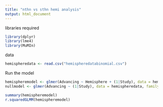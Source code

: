 ```yaml
---
title: "nthn vs sthn hemi analysis"
output: html_document
---
```


libraries required

```r
library(dplyr)
library(lme4)
library(MuMIn)
```

data 

```r
hemispheredata <- read.csv("hemispheredatabinomial.csv")

```

Run the model

```r
hemispheremodel <- glmer(Advancing ~ Hemisphere + (1|Study), data = hemispheredata, family=binomial)
nullmodel <- glmer(Advancing ~ (1|Study), data = hemispheredata, family=binomial)

summary(hemispheremodel)
r.squaredGLMM(hemispheremodel)
```


